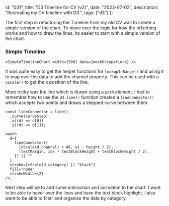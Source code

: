   id: "031",
  title: "D3 Timeline for CV (v2)",
  date: "2023-07-02",
  description: "Recreating my CV timeline with D3.",
  tags: ["d3"]
};


The first step in refactoring the Timeline from my old CV was to create a simple
version of the chart. To move over the logic for how the offsetting works and
how to draw the lines, its easier to start with a simple version of the chart.

### Simple Timeline

    <SimpleTimelineChart width={500} data={mockOccupations} />


It was quite easy to get the helper functions for `lookupInRange()` and using it
to map over the data to add the channel property. This can be used with a
`xScale()` to get the x position of the line.

More tricky was the line which is drawn using a `path` element. I had to
remember how to use the `d3.line()` function created a `lineConnector()` which
accepts two points and draws a stepped curve between them.

```tsx
const lineConnector = line()
  .curve(curveStep)
  .x((d) => d[0])
  .y((d) => d[1]);

<path
  d={
    lineConnector([
      [xScale(d.channel) + 48, y1 - height / 2],
      [textMargin, idx * textBlockHeight + textBlockHeight / 2],
    ]) || ""
  }
  stroke={cScale(d.category) || "black"}
  fill="none"
  strokeWidth={2}
/>;
```

Next step will be to add some interaction and animation to the chart. I want to
be able to hover over the lines and have the text block highlight. I also want
to be able to filter and organize the data by category.
